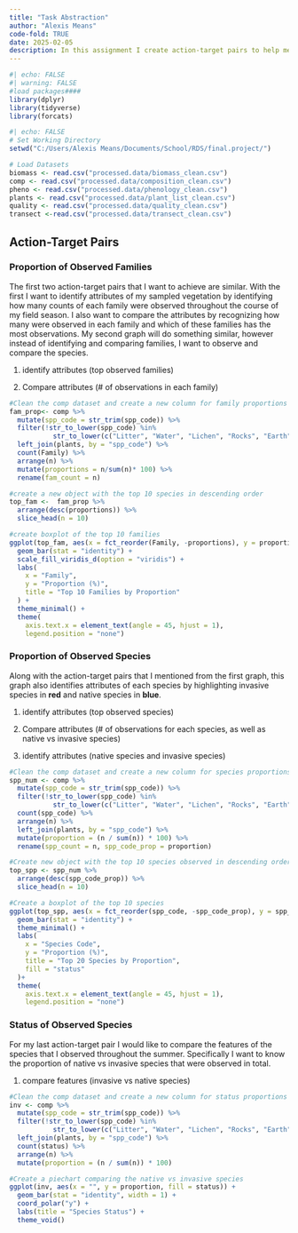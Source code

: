 ```yaml
---
title: "Task Abstraction"
author: "Alexis Means"
code-fold: TRUE
date: 2025-02-05
description: In this assignment I create action-target pairs to help me visualize different aspects of my data. 
---
```


```r
#| echo: FALSE
#| warning: FALSE
#load packages####
library(dplyr)
library(tidyverse)
library(forcats)
```

```r
#| echo: FALSE
# Set Working Directory
setwd("C:/Users/Alexis Means/Documents/School/RDS/final.project/")

# Load Datasets
biomass <- read.csv("processed.data/biomass_clean.csv")
comp <- read.csv("processed.data/composition_clean.csv")
pheno <- read.csv("processed.data/phenology_clean.csv")
plants <- read.csv("processed.data/plant_list_clean.csv")
quality <- read.csv("processed.data/quality_clean.csv")
transect <-read.csv("processed.data/transect_clean.csv")
```

## Action-Target Pairs

### Proportion of Observed Families

The first two action-target pairs that I want to achieve are similar. With the first I want to identify attributes of my sampled vegetation by identifying how many counts of each family were observed throughout the course of my field season. I also want to compare the attributes by recognizing how many were observed in each family and which of these families has the most observations. My second graph will do something similar, however instead of identifying and comparing families, I want to observe and compare the species.

1.  identify attributes (top observed families)

2.  Compare attributes (# of observations in each family)

```r

#Clean the comp dataset and create a new column for family proportions
fam_prop<- comp %>%
  mutate(spp_code = str_trim(spp_code)) %>%             
  filter(!str_to_lower(spp_code) %in%                   
           str_to_lower(c("Litter", "Water", "Lichen", "Rocks", "Earth"))) %>% 
  left_join(plants, by = "spp_code") %>% 
  count(Family) %>% 
  arrange(n) %>% 
  mutate(proportions = n/sum(n)* 100) %>% 
  rename(fam_count = n)

#create a new object with the top 10 species in descending order
top_fam <-  fam_prop %>% 
  arrange(desc(proportions)) %>% 
  slice_head(n = 10)

#create boxplot of the top 10 families
ggplot(top_fam, aes(x = fct_reorder(Family, -proportions), y = proportions, fill = Family)) +
  geom_bar(stat = "identity") +
  scale_fill_viridis_d(option = "viridis") + 
  labs(
    x = "Family",
    y = "Proportion (%)",
    title = "Top 10 Families by Proportion"
  ) +
  theme_minimal() +
  theme(
    axis.text.x = element_text(angle = 45, hjust = 1),
    legend.position = "none")
```

### Proportion of Observed Species

Along with the action-target pairs that I mentioned from the first graph, this graph also identifies attributes of each species by highlighting invasive species in **red** and native species in **blue**.

1.  identify attributes (top observed species)

2.  Compare attributes (# of observations for each species, as well as native vs invasive species)

3.  identify attributes (native species and invasive species)

```r

#Clean the comp dataset and create a new column for species proportions
spp_num <- comp %>%
  mutate(spp_code = str_trim(spp_code)) %>%              
  filter(!str_to_lower(spp_code) %in%                   
           str_to_lower(c("Litter", "Water", "Lichen", "Rocks", "Earth"))) %>%
  count(spp_code) %>%
  arrange(n) %>%
  left_join(plants, by = "spp_code") %>%
  mutate(proportion = (n / sum(n)) * 100) %>% 
  rename(spp_count = n, spp_code_prop = proportion) 

#Create new object with the top 10 species observed in descending order
top_spp <- spp_num %>%
  arrange(desc(spp_code_prop)) %>%
  slice_head(n = 10)

#Create a boxplot of the top 10 species 
ggplot(top_spp, aes(x = fct_reorder(spp_code, -spp_code_prop), y = spp_code_prop, fill = status)) +
  geom_bar(stat = "identity") +
  theme_minimal() +
  labs(
    x = "Species Code",
    y = "Proportion (%)",
    title = "Top 20 Species by Proportion",
    fill = "status"
  )+
  theme(
    axis.text.x = element_text(angle = 45, hjust = 1),
    legend.position = "none")
```

### Status of Observed Species

For my last action-target pair I would like to compare the features of the species that I observed throughout the summer. Specifically I want to know the proportion of native vs invasive species that were observed in total.

1.  compare features (invasive vs native species)

```r
#Clean the comp dataset and create a new column for status proportions
inv <- comp %>%
  mutate(spp_code = str_trim(spp_code)) %>%             
  filter(!str_to_lower(spp_code) %in%                   
           str_to_lower(c("Litter", "Water", "Lichen", "Rocks", "Earth"))) %>%
  left_join(plants, by = "spp_code") %>%
  count(status) %>%
  arrange(n) %>% 
  mutate(proportion = (n / sum(n)) * 100)

#Create a piechart comparing the native vs invasive species
ggplot(inv, aes(x = "", y = proportion, fill = status)) +
  geom_bar(stat = "identity", width = 1) +
  coord_polar("y") +
  labs(title = "Species Status") +
  theme_void()
```
